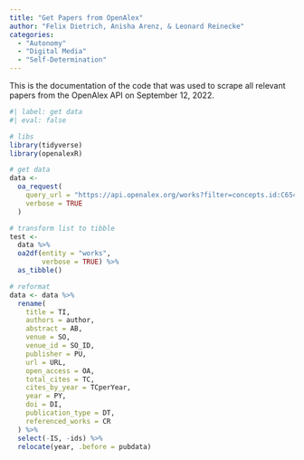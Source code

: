 ```yaml
---
title: "Get Papers from OpenAlex"
author: "Felix Dietrich, Anisha Arenz, & Leonard Reinecke"
categories:
  - "Autonomy"
  - "Digital Media"
  - "Self-Determination"
---
```


This is the documentation of the code that was used to scrape all relevant
papers from the OpenAlex API on September 12, 2022.

```r
#| label: get data
#| eval: false

# libs
library(tidyverse)
library(openalexR)

# get data
data <-
  oa_request(
    query_url = "https://api.openalex.org/works?filter=concepts.id:C65414064",
    verbose = TRUE
  )

# transform list to tibble
test <-
  data %>%
  oa2df(entity = "works",
        verbose = TRUE) %>% 
  as_tibble()

# reformat
data <- data %>% 
  rename(
    title = TI,
    authors = author,
    abstract = AB,
    venue = SO,
    venue_id = SO_ID,
    publisher = PU,
    url = URL,
    open_access = OA,
    total_cites = TC,
    cites_by_year = TCperYear,
    year = PY, 
    doi = DI,
    publication_type = DT,
    referenced_works = CR
  ) %>% 
  select(-IS, -ids) %>% 
  relocate(year, .before = pubdata)

```

